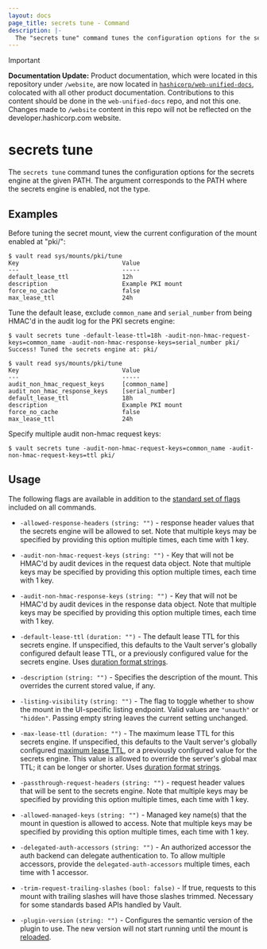 ```yaml
---
layout: docs
page_title: secrets tune - Command
description: |-
  The "secrets tune" command tunes the configuration options for the secrets engine at the given PATH.
---
```


> [!IMPORTANT]  
> **Documentation Update:** Product documentation, which were located in this repository under `/website`, are now located in [`hashicorp/web-unified-docs`](https://github.com/hashicorp/web-unified-docs), colocated with all other product documentation. Contributions to this content should be done in the `web-unified-docs` repo, and not this one. Changes made to `/website` content in this repo will not be reflected on the developer.hashicorp.com website.

# secrets tune

The `secrets tune` command tunes the configuration options for the secrets
engine at the given PATH. The argument corresponds to the PATH where the secrets
engine is enabled, not the type.

## Examples

Before tuning the secret mount, view the current configuration of the
mount enabled at "pki/":

```shell-session
$ vault read sys/mounts/pki/tune
Key                             Value
---                             -----
default_lease_ttl               12h
description                     Example PKI mount
force_no_cache                  false
max_lease_ttl                   24h
```

Tune the default lease, exclude `common_name` and `serial_number` from being HMAC'd in the audit log for the PKI secrets engine:

```shell-session
$ vault secrets tune -default-lease-ttl=18h -audit-non-hmac-request-keys=common_name -audit-non-hmac-response-keys=serial_number pki/
Success! Tuned the secrets engine at: pki/

$ vault read sys/mounts/pki/tune
Key                             Value
---                             -----
audit_non_hmac_request_keys     [common_name]
audit_non_hmac_response_keys    [serial_number]
default_lease_ttl               18h
description                     Example PKI mount
force_no_cache                  false
max_lease_ttl                   24h
```

Specify multiple audit non-hmac request keys:

```shell-session
$ vault secrets tune -audit-non-hmac-request-keys=common_name -audit-non-hmac-request-keys=ttl pki/
```

## Usage

The following flags are available in addition to the [standard set of
flags](/vault/docs/commands) included on all commands.

- `-allowed-response-headers` `(string: "")` - response header values that the
  secrets engine will be allowed to set. Note that multiple keys may be
  specified by providing this option multiple times, each time with 1 key.

- `-audit-non-hmac-request-keys` `(string: "")` - Key that will not be HMAC'd
  by audit devices in the request data object. Note that multiple keys may be
  specified by providing this option multiple times, each time with 1 key.

- `-audit-non-hmac-response-keys` `(string: "")` - Key that will not be HMAC'd
  by audit devices in the response data object. Note that multiple keys may be
  specified by providing this option multiple times, each time with 1 key.

- `-default-lease-ttl` `(duration: "")` - The default lease TTL for this secrets
  engine. If unspecified, this defaults to the Vault server's globally
  configured default lease TTL, or a previously configured value for the secrets
  engine. Uses [duration format strings](/vault/docs/concepts/duration-format).

- `-description` `(string: "")` - Specifies the description of the mount.
  This overrides the current stored value, if any.

- `-listing-visibility` `(string: "")` - The flag to toggle whether to show the
  mount in the UI-specific listing endpoint. Valid values are `"unauth"` or `"hidden"`.
  Passing empty string leaves the current setting unchanged.

- `-max-lease-ttl` `(duration: "")` - The maximum lease TTL for this secrets
  engine. If unspecified, this defaults to the Vault server's globally
  configured [maximum lease TTL](/vault/docs/configuration#max_lease_ttl), or a
  previously configured value for the secrets engine. This value is allowed to
  override the server's global max TTL; it can be longer or shorter.
  Uses [duration format strings](/vault/docs/concepts/duration-format).

- `-passthrough-request-headers` `(string: "")` - request header values that will
  be sent to the secrets engine. Note that multiple keys may be
  specified by providing this option multiple times, each time with 1 key.

- `-allowed-managed-keys` `(string: "")` - Managed key name(s) that the mount
  in question is allowed to access. Note that multiple keys may be specified
  by providing this option multiple times, each time with 1 key.

- `-delegated-auth-accessors` `(string: "")` - An authorized accessor the auth
  backend can delegate authentication to. To allow multiple accessors, provide
  the `delegated-auth-accessors` multiple times, each time with 1 accessor.

- `-trim-request-trailing-slashes` `(bool: false)` - If true, requests to
  this mount with trailing slashes will have those slashes trimmed. 
  Necessary for some standards based APIs handled by Vault.

- `-plugin-version` `(string: "")` - Configures the semantic version of the plugin
  to use. The new version will not start running until the mount is
  [reloaded](/vault/docs/commands/plugin/reload).
